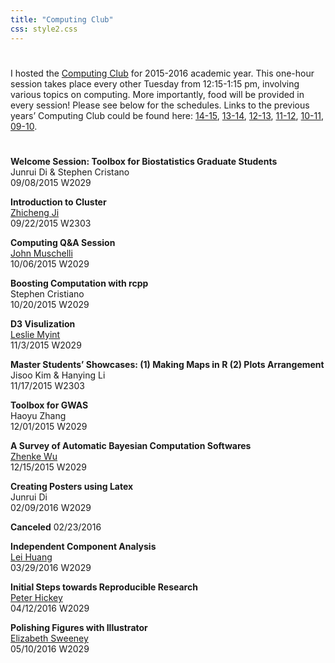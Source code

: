 ```yaml
---
title: "Computing Club"
css: style2.css
---
```

#

#

I hosted the [Computing Club](http://www.jhsph.edu/departments/biostatistics/academics-and-student-life/student-learning-groups/computing-club.html) for 2015-2016 academic year. This one-hour session takes place every other Tuesday from 12:15-1:15 pm, involving various topics on computing. More importantly, food will be provided in every session! Please see below for the schedules. Links to the previous years' Computing Club could be found here: [14-15](http://www.biostat.jhsph.edu/~ydu/comp_club.html), [13-14](http://www.biostat.jhsph.edu/~jbai/compclub.html), [12-13](http://www.biostat.jhsph.edu/~afisher/ComputingClub/), [11-12](http://www.biostat.jhsph.edu/~afrazee/old/computingclub.html), [10-11](http://www.biostat.jhsph.edu/bit/compintro/), [09-10](http://www.biostat.jhsph.edu/bit/compintro/index_0910.html).

#

#
__Welcome Session: Toolbox for Biostatistics Graduate Students__  
Junrui Di \& Stephen Cristano  
09/08/2015 W2029

__Introduction to Cluster__  
[Zhicheng Ji](http://www.biostat.jhsph.edu/~zji4/)  
09/22/2015 W2303

__Computing Q\&A Session__  
[John Muschelli](http://johnmuschelli.com/)  
10/06/2015 W2029

__Boosting Computation with rcpp__  
Stephen Cristiano  
10/20/2015 W2029

__D3 Visulization__  
[Leslie Myint](https://lesliemyint.wordpress.com/)  
11/3/2015 W2029

__Master Students' Showcases: (1) Making Maps in R (2) Plots Arrangement__  
Jisoo Kim  \& Hanying Li  
11/17/2015 W2303

__Toolbox for GWAS__  
Haoyu Zhang  
12/01/2015 W2029

__A Survey of Automatic Bayesian Computation Softwares__  
[Zhenke Wu](http://zhenkewu.com/)  
12/15/2015 W2029


__Creating Posters using Latex__  
Junrui Di  
02/09/2016 W2029

__Canceled__
02/23/2016 

__Independent Component Analysis__  
[Lei Huang](http://www.biostat.jhsph.edu/~lehuang/)  
03/29/2016 W2029

__Initial Steps towards Reproducible Research__  
[Peter Hickey](http://peterhickey.org/)  
04/12/2016 W2029

__Polishing Figures with Illustrator__  
[Elizabeth Sweeney](https://elizabethmargaretsweeney.wordpress.com/)  
05/10/2016 W2029





